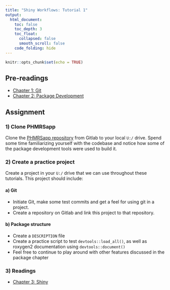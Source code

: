 ```yaml
---
title: "Shiny Workflows: Tutorial 1"
output: 
  html_document:
    toc: false
    toc_depth: 3
    toc_float:
      collapsed: false
      smooth_scroll: false
    code_folding: hide
---
```


```r
knitr::opts_chunk$set(echo = TRUE)
```

## Pre-readings

- [Chapter 1: Git](https://b-klaver.github.io/shinyWorkflows/git.html)   
- [Chapter 2: Package Development](https://b-klaver.github.io/shinyWorkflows/package-development.html)   

## Assignment

### 1) Clone PHMRSapp

Clone the [PHMRSapp repository](http://lvmgenodh01.phsabc.ehcnet.ca/bccdc/das/core-das/phmrsapp) from Gitlab to your local `U:/` drive. Spend some time familiarizing yourself with the codebase and notice how some of the package development tools were used to build it.

### 2) Create a practice project

Create a project in your `U:/` drive that we can use throughout these tutorials. This project should include:

#### a) Git

- Initiate Git, make some test commits and get a feel for using git in a project.   
- Create a repository on Gitlab and link this project to that repository.   

#### b) Package structure

- Create a `DESCRIPTION` file
- Create a practice script to test `devtools::load_all()`, as well as roxygen2 documentation using `devtools::document()`
- Feel free to continue to play around with other features discussed in the package chapter

### 3) Readings

- [Chapter 3: Shiny](https://b-klaver.github.io/shinyWorkflows/shiny.html)
